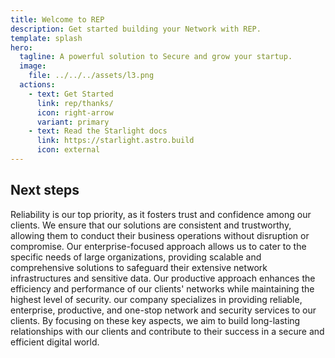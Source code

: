 ```yaml
---
title: Welcome to REP
description: Get started building your Network with REP.
template: splash
hero:
  tagline: A powerful solution to Secure and grow your startup.
  image:
    file: ../../../assets/l3.png
  actions:
    - text: Get Started
      link: rep/thanks/
      icon: right-arrow
      variant: primary
    - text: Read the Starlight docs
      link: https://starlight.astro.build
      icon: external
---
```



## Next steps

<CardGrid stagger>
	<Card title="Reliable" icon="approve-check-circle">
		Reliability is our top priority, as it fosters trust and confidence among our clients. We ensure that our solutions are consistent and trustworthy, allowing them to conduct their business operations without disruption or compromise.
	</Card>
	<Card title="Enterprise" icon="rocket">
        Our enterprise-focused approach allows us to cater to the specific needs of large organizations, providing scalable and comprehensive solutions to safeguard their extensive network infrastructures and sensitive data.
	</Card>
	<Card title="Productive" icon="setting">
		Our productive approach enhances the efficiency and performance of our clients' networks while maintaining the highest level of security.
	</Card>
	<Card title="one-stop" icon="random">
        our company specializes in providing reliable, enterprise, productive, and one-stop network and security services to our clients. By focusing on these key aspects, we aim to build long-lasting relationships with our clients and contribute to their success in a secure and efficient digital world.
	</Card>
</CardGrid>
